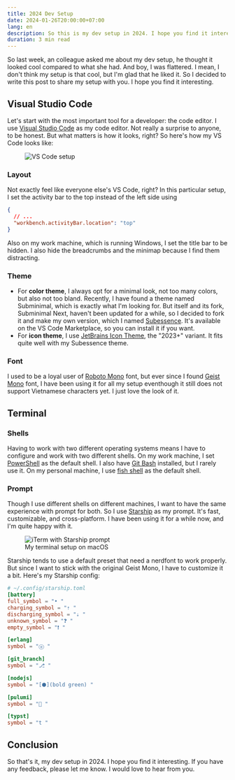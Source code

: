 ```yaml
---
title: 2024 Dev Setup
date: 2024-01-26T20:00:00+07:00
lang: en
description: So this is my dev setup in 2024. I hope you find it interesting.
duration: 3 min read
---
```


So last week, an colleague asked me about my dev setup, he thought it looked cool compared to what she had. And boy, I was flattered. I mean, I don't think my setup is that cool, but I'm glad that he liked it. So I decided to write this post to share my setup with you. I hope you find it interesting.

## Visual Studio Code

Let's start with the most important tool for a developer: the code editor. I use [Visual Studio Code](https://code.visualstudio.com/) as my code editor. Not really a surprise to anyone, to be honest. But what matters is how it looks, right? So here's how my VS Code looks like:

<figure class="md:py-5 lg:py-12">
  <div class="lg:scale-120 md:scale-110">
    <Image src={subessenceVSCode} alt="VS Code setup" class="shadow" />
  </div>
</figure>

### Layout

Not exactly feel like everyone else's VS Code, right? In this particular setup, I set the activity bar to the top instead of the left side using

```json
{
  // ...
  "workbench.activityBar.location": "top"
}
```

Also on my work machine, which is running Windows, I set the title bar to be hidden. I also hide the breadcrumbs and the minimap because I find them distracting.

### Theme

- For **color theme**, I always opt for a minimal look, not too many colors, but also not too bland. Recently, I have found a theme named Subminimal, which is exactly what I'm looking for. But itself and its fork, Subminimal Next, haven't been updated for a while, so I decided to fork it and make my own version, which I named [Subessence](https://marketplace.visualstudio.com/items?itemName=vinhphm.subessence). It's available on the VS Code Marketplace, so you can install it if you want.
- For **icon theme**, I use [JetBrains Icon Theme](https://marketplace.visualstudio.com/items?itemName=chadalen.vscode-jetbrains-icon-theme), the "2023+" variant. It fits quite well with my Subessence theme.

### Font

I used to be a loyal user of [Roboto Mono](https://fonts.google.com/specimen/Roboto+Mono) font, but ever since I found [Geist Mono](https://vercel.com/font) font, I have been using it for all my setup eventhough it still does not support Vietnamese characters yet. I just love the look of it.

## Terminal

### Shells

Having to work with two different operating systems means I have to configure and work with two different shells. On my work machine, I set [PowerShell](https://docs.microsoft.com/en-us/powershell/) as the default shell. I also have [Git Bash](https://git-scm.com/downloads) installed, but I rarely use it. On my personal machine, I use [fish shell](https://fishshell.com) as the default shell.

### Prompt

Though I use different shells on different machines, I want to have the same experience with prompt for both. So I use [Starship](https://starship.rs) as my prompt. It's fast, customizable, and cross-platform. I have been using it for a while now, and I'm quite happy with it.

<figure class="md:pt-3 lg:pt-6">
  <div class="lg:scale-120 md:scale-110">
    <Image src={terminal} alt="iTerm with Starship prompt" />
  </div>
  <figcaption class="text-center">
    My terminal setup on macOS
  </figcaption>
</figure>

Starship tends to use a default preset that need a nerdfont to work properly. But since I want to stick with the original Geist Mono, I have to customize it a bit. Here's my Starship config:

```toml
# ~/.config/starship.toml
[battery]
full_symbol = "• "
charging_symbol = "⇡ "
discharging_symbol = "⇣ "
unknown_symbol = "❓ "
empty_symbol = "❗ "

[erlang]
symbol = "ⓔ "

[git_branch]
symbol = "⎇ "

[nodejs]
symbol = "[⬢](bold green) "

[pulumi]
symbol = "🧊 "

[typst]
symbol = "t "
```

## Conclusion

So that's it, my dev setup in 2024. I hope you find it interesting. If you have any feedback, please let me know. I would love to hear from you.
